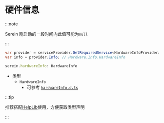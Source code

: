# 硬件信息

:::note

Serein 刚启动的一段时间内此值可能为`null`

:::

<Tabs groupId="lang">

<TabItem value="cs" label="C#" >

```cs
var provider = serviceProvider.GetRequiredService<HardwareInfoProvider>();
var info = provider.Info; // Hardware.Info.HardwareInfo
```

</TabItem>

<TabItem value="js" label="JavaScript" >

```ts
serein.hardwareInfo: HardwareInfo
```

- 类型
  - `HardwareInfo`
    - 可参考 [`hardwareInfo.d.ts`](https://github.com/SereinDev/HelperLib/blob/main/src/hardwareInfo.d.ts)

:::tip

推荐搭配[HelpLib](../js/#开发助手)使用，方便获取类型声明

:::

</TabItem>

</Tabs>